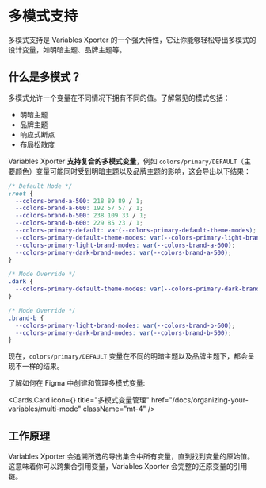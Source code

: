 
# 多模式支持

多模式支持是 Variables Xporter 的一个强大特性，它让你能够轻松导出多模式的设计变量，如明暗主题、品牌主题等。

## 什么是多模式？

多模式允许一个变量在不同情况下拥有不同的值。了解常见的模式包括：

- 明暗主题
- 品牌主题
- 响应式断点
- 布局松散度

Variables Xporter **支持复合的多模式变量**，例如 `colors/primary/DEFAULT`（主要颜色）变量可能同时受到明暗主题以及品牌主题的影响，这会导出以下结果：

```css
/* Default Mode */
:root {
  --colors-brand-a-500: 218 89 89 / 1;
  --colors-brand-a-600: 192 57 57 / 1;
  --colors-brand-b-500: 238 109 33 / 1;
  --colors-brand-b-600: 229 85 23 / 1;
  --colors-primary-default: var(--colors-primary-default-theme-modes);
  --colors-primary-default-theme-modes: var(--colors-primary-light-brand-modes);
  --colors-primary-light-brand-modes: var(--colors-brand-a-600);
  --colors-primary-dark-brand-modes: var(--colors-brand-a-500);
}

/* Mode Override */
.dark {
  --colors-primary-default-theme-modes: var(--colors-primary-dark-brand-modes);
}

/* Mode Override */
.brand-b {
  --colors-primary-light-brand-modes: var(--colors-brand-b-600);
  --colors-primary-dark-brand-modes: var(--colors-brand-b-500);
}
```
现在，`colors/primary/DEFAULT` 变量在不同的明暗主题以及品牌主题下，都会呈现不一样的结果。

了解如何在 Figma 中创建和管理多模式变量:

  <Cards.Card
    icon={<Columns3  />}
    title="多模式变量管理"
    href="/docs/organizing-your-variables/multi-mode"
    className="mt-4"
  />

## 工作原理
Variables Xporter 会追溯所选的导出集合中所有变量，直到找到变量的原始值。这意味着你可以跨集合引用变量，Variables Xporter 会完整的还原变量的引用链。